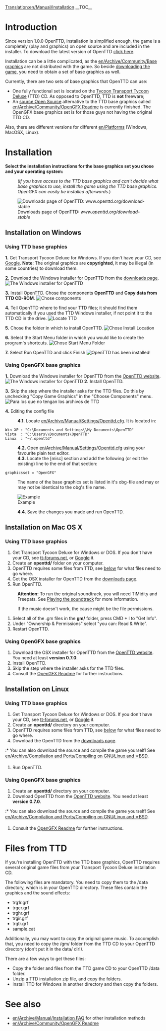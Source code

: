 [[Translation:en/Manual/Installation]]
{{en/Manual/Navigation}}
__TOC__
=Introduction=
Since version 1.0.0 OpenTTD, installation is simplified enough, the game is a completely (play and graphics) on open source and are included in the installer. To download the latest version of OpenTTD [http://www.openttd.org/download-stable click here].

Installation can be a little complicated, as the [[en/Archive/Community/Base graphics]] are not distributed with the game. So beside [http://www.openttd.org/ downloading the game], you need to obtain a set of base graphics as well.

Currently, there are two sets of base graphics that OpenTTD can use:
* One fully functional set is located on the [https://www.wikipedia.org/wiki/Transport Tycoon Transport Tycoon Deluxe] (TTD) CD. As opposed to OpenTTD, TTD is '''not''' freeware;
* An [https://www.wikipedia.org/wiki/Open source Open Source] alternative to the TTD base graphics called [[en/Archive/Community/OpenGFX Readme]] is currently finished. The OpenGFX base graphics set is for those guys not having the original TTD CD.

Also, there are different versions for different [[en/Platforms]] (Windows, MacOSX, Linux).

= Installation =
'''Select the installation instructions for the base graphics set you chose and your operating system:'''
:<p style="font-size: 90%">''(If you have access to the TTD base graphics and can't decide what base graphics to use, install the game using the TTD base graphics. OpenGFX can easily be installed afterwards.'')</p>

[[File:en/Manual/Installation 1a.png|frame|center|Downloads page of OpenTTD: ''www.openttd.org/download-stable'']]

== Installation on Windows ==
===Using TTD base graphics===
'''1.''' Get Transport Tycoon Deluxe for Windows. If you don't have your CD, see [http://www.google.com/search?q=transport+tycoon+deluxe Google]. '''Note''': The original graphics are '''copyrighted''', it may be illegal (in some countries) to download them.

'''2.''' Download the Windows installer for OpenTTD from the [http://www.openttd.org/download-stable downloads page].
[[File:en/Manual/Installation 1b.png|frame|center|The Windows installer for OpenTTD]]

'''3.''' Install OpenTTD. Chose the components '''OpenTTD''' and '''Copy data from TTD CD-ROM'''.
[[File:en/Manual/Installation 2.png|frame|center|Chose components]]

'''4.''' Tell OpenTTD where to find your TTD files; it should find them automatically if you used the TTD Windows installer, if not point it to the TTD CD in the drive.
[[File:en/Manual/Installation 3.png|frame|center|Locate TTD]]

'''5.''' Chose the folder in which to install OpenTTD.
[[File:en/Manual/Installation 4.png|frame|center|Chose Install Location]]

'''6.''' Select the Start Menu folder in which you would like to create the program's shortcuts.
[[File:en/Manual/Installation 5.png|frame|center|Chose Start Menu Folder]]

'''7.''' Select Run OpenTTD and click Finish
[[File:en/Manual/Installation 6.png|frame|center|OpenTTD has been installed!]]

===Using OpenGFX base graphics===
'''1.''' Download the Windows installer for OpenTTD from the [http://www.openttd.org/ OpenTTD website].
[[File:en/Manual/Installation 1b.png|frame|center|The Windows installer for OpenTTD]]
'''2.''' Install OpenTTD.

'''3.''' Skip the step where the installer asks for the TTD files. Do this by unchecking "Copy Game Graphics" in the "Choose Components" menu.
[[File:en/Manual/Installation 2 gfx.png|frame|center|Para los que no tengan los archivos de TTD]]

'''4.''' Editing the config file
:'''4.1.''' Locate [[en/Archive/Manual/Settings/Openttd.cfg]]. It is located in:
 Win XP : "C:\Documents and Settings\<username>\My Documents\OpenTTD"
 Vista  : "C:\Users\<username>\Documents\OpenTTD"
 Linux  : "~/.openttd"
:'''4.2.''' Open [[en/Archive/Manual/Settings/Openttd.cfg]] using your favourite plain text editor.
:'''4.3.''' Locate the [misc] section and add the following (or edit the existing) line to the end of that section:
 graphicsset = "OpenGFX"
: The name of the base graphics set is listed in it's obg-file and may or may not be identical to the obg's file name.
[[File:en/Manual/Installation 9 grx manual configuration cfg.png|frame|center|Example]]
:'''4.4.''' Save the changes you made and run OpenTTD.

{{en/Outdated|The page doesnt include OpenTTD 1.0.0 automatic installation and a bit rough, see [http://vcs.openttd.org/svn/browser/trunk/readme.txt installation readme] for reference.<br>Also note almost duplicate page at [[en/Archive/Manual/Installation FAQ]]}}
== Installation on Mac OS X ==
===Using TTD base graphics===
#Get Transport Tycoon Deluxe for Windows or DOS. If you don't have your CD, see [http://www.tt-forums.net/viewtopic.php?t=3407 tt-forums.net], or [http://www.google.com/search?q=transport+tycoon+deluxe Google] it.
#Create an '''openttd/''' folder on your computer.
#OpenTTD requires some files from TTD, see [[#files-from-ttd|below]] for what files need to go where.
#Get the OSX installer for OpenTTD from the [http://www.openttd.org/download-stable downloads page].
#Run OpenTTD.


:'''Attention:''' To run the original soundtrack, you will need TiMidity and Freepats. See [[en/Archive/Compilation and Ports/Compiling on GNU∕Linux and 🟉BSD#playing-the-soundtrack|Playing the soundtrack]] for more information.


:If the music doesn't work, the cause might be the file permissions.
#Select all of the .gm files in the '''gm/''' folder, press CMD + I to "Get Info".
#Under "Ownership & Permissions" select "you can: Read & Write".
#Restart OpenTTD.


===Using OpenGFX base graphics===
# Download the OSX installer for OpenTTD from the [http://www.openttd.org/ OpenTTD website]. You need at least '''version 0.7.0'''.
# Install OpenTTD.
# Skip the step where the installer asks for the TTD files.
# Consult the [[en/Archive/Community/OpenGFX Readme#manually-installing-opengfx|OpenGFX Readme]] for further instructions.


== Installation on Linux ==
===Using TTD base graphics===
#Get Transport Tycoon Deluxe for Windows or DOS.  If you don't have your CD, see [http://www.tt-forums.net/viewtopic.php?t=3407 tt-forums.net], or [http://www.google.com/search?q=transport+tycoon+deluxe Google] it.
#Create an '''openttd/''' directory on your computer.
#OpenTTD requires some files from TTD, see [[#files-from-ttd|below]] for what files need to go where.
#Download the OpenTTD from the [http://www.openttd.org/download-stable downloads page].
:* You can also download the source and compile the game yourself! See [[en/Archive/Compilation and Ports/Compiling on GNU∕Linux and 🟉BSD]].
#Run OpenTTD.


===Using OpenGFX base graphics===
#Create an '''openttd/''' directory on your computer.
# Download OpenTTD from the [http://www.openttd.org/ OpenTTD website]. You need at least '''version 0.7.0'''.
:* You can also download the source and compile the game yourself! See [[en/Archive/Compilation and Ports/Compiling on GNU∕Linux and 🟉BSD]].
# Consult the [[en/Archive/Community/OpenGFX Readme#manually-installing-opengfx|OpenGFX Readme]] for further instructions.


= Files from TTD=
If you're installing OpenTTD with the TTD base graphics, OpenTTD requires several original game files from your Transport Tycoon Deluxe installation CD.

The following files are mandatory. You need to copy them to the /data directory, which is in your OpenTTD directory. These files contain the graphics and the sound effects:
* trg1r.grf
* trgcr.grf
* trghr.grf
* trgir.grf
* trgtr.grf
* sample.cat


Additionally, you may want to copy the original game music. To accomplish that, you need to copy the /gm/ folder from the TTD CD to your OpenTTD directory (don't put it in the data/ dir!).


There are a few ways to get these files:
* Copy the folder and files from the TTD game CD to your OpenTTD /data folder.
* Unzip a TTD installation zip file, and copy the folders.
* Install TTD for Windows in another directory and then copy the folders.

= See also=
* [[en/Archive/Manual/Installation FAQ]] for other installation methods
* [[en/Archive/Community/OpenGFX Readme]]